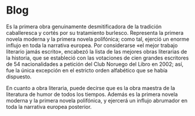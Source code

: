 

# Blog
Es la primera obra genuinamente desmitificadora de la tradición caballeresca y cortés por su tratamiento burlesco. Representa la primera novela moderna y la primera novela polifónica; como tal, ejerció un enorme influjo en toda la narrativa europea. Por considerarse «el mejor trabajo literario jamás escrito», encabezó la lista de las mejores obras literarias de la historia, que se estableció con las votaciones de cien grandes escritores de 54 nacionalidades a petición del Club Noruego del Libro en 2002; así, fue la única excepción en el estricto orden alfabético que se había dispuesto.

En cuanto a obra literaria, puede decirse que es la obra maestra de la literatura de humor de todos los tiempos. Además es la primera novela moderna y la primera novela polifónica, y ejercerá un influjo abrumador en toda la narrativa europea posterior.



